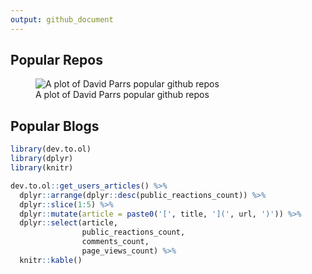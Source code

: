 ```yaml
---
output: github_document
---
```


## Popular Repos

![A plot of David Parrs popular github repos](https://github.com/daveparr/daveparr/blob/main/graph.png)

## Popular Blogs

```r
library(dev.to.ol)
library(dplyr)
library(knitr)

dev.to.ol::get_users_articles() %>%
  dplyr::arrange(dplyr::desc(public_reactions_count)) %>%
  dplyr::slice(1:5) %>%
  dplyr::mutate(article = paste0('[', title, '](', url, ')')) %>%
  dplyr::select(article,
                public_reactions_count,
                comments_count,
                page_views_count) %>%
  knitr::kable()
```